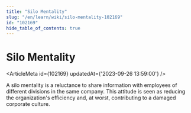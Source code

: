 ```yaml
---
title: "Silo Mentality"
slug: "/en/learn/wiki/silo-mentality-102169"
id: "102169"
hide_table_of_contents: true
---
```



# Silo Mentality

<ArticleMeta id={102169} updatedAt={'2023-09-26 13:59:00'} />
<div className='border-solid border-b border-t-0 my-4 border-[var(--ifm-color-gray-300)]' />

A silo mentality is a reluctance to share information with employees of different divisions in the same company. This attitude is seen as reducing the organization's efficiency and, at worst, contributing to a damaged corporate culture.
